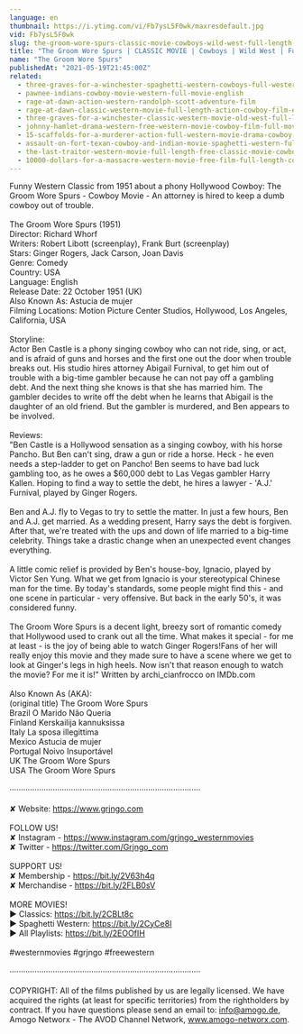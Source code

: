 ```yaml
---
language: en
thumbnail: https://i.ytimg.com/vi/Fb7ysL5F0wk/maxresdefault.jpg
vid: Fb7ysL5F0wk
slug: the-groom-wore-spurs-classic-movie-cowboys-wild-west-full-length-english
title: "The Groom Wore Spurs | CLASSIC MOVIE | Cowboys | Wild West | Full Length | English"
name: "The Groom Wore Spurs"
publishedAt: "2021-05-19T21:45:00Z"
related:
  - three-graves-for-a-winchester-spaghetti-western-cowboys-full-western-movie
  - pawnee-indians-cowboy-movie-western-full-movie-english
  - rage-at-dawn-action-western-randolph-scott-adventure-film
  - rage-at-dawn-classic-western-movie-full-length-action-cowboy-film-english-drama
  - three-graves-for-a-winchester-classic-western-movie-old-west-full-length-english
  - johnny-hamlet-drama-western-free-western-movie-cowboy-film-full-movies
  - 15-scaffolds-for-a-murderer-action-full-western-movie-drama-cowboy-film-english
  - assault-on-fort-texan-cowboy-and-indian-movie-spaghetti-western-full-movie-western-movies
  - the-last-traitor-western-movie-full-length-free-classic-movie-cowboys-wild-west-films
  - 10000-dollars-for-a-massacre-western-movie-free-film-full-length-cowboy-films-english
---
```


Funny Western Classic from 1951 about a phony Hollywood Cowboy: The Groom Wore Spurs - Cowboy Movie - An attorney is hired to keep a dumb cowboy out of trouble.<br />
<br />
The Groom Wore Spurs (1951)<br />
Director: Richard Whorf<br />
Writers: Robert Libott (screenplay), Frank Burt (screenplay) <br />
Stars: Ginger Rogers, Jack Carson, Joan Davis<br />
Genre: Comedy <br />
Country: USA<br />
Language: English<br />
Release Date: 22 October 1951 (UK) <br />
Also Known As: Astucia de mujer <br />
Filming Locations: Motion Picture Center Studios, Hollywood, Los Angeles, California, USA<br />
<br />
Storyline:<br />
Actor Ben Castle is a phony singing cowboy who can not ride, sing, or act, and is afraid of guns and horses and the first one out the door when trouble breaks out. His studio hires attorney Abigail Furnival, to get him out of trouble with a big-time gambler because he can not pay off a gambling debt. And the next thing she knows is that she has married him. The gambler decides to write off the debt when he learns that Abigail is the daughter of an old friend. But the gambler is murdered, and Ben appears to be involved.<br />
<br />
Reviews:<br />
"Ben Castle is a Hollywood sensation as a singing cowboy, with his horse Pancho. But Ben can't sing, draw a gun or ride a horse. Heck - he even needs a step-ladder to get on Pancho! Ben seems to have bad luck gambling too, as he owes a $60,000 debt to Las Vegas gambler Harry Kallen. Hoping to find a way to settle the debt, he hires a lawyer - 'A.J.' Furnival, played by Ginger Rogers.<br />
<br />
Ben and A.J. fly to Vegas to try to settle the matter. In just a few hours, Ben and A.J. get married. As a wedding present, Harry says the debt is forgiven. After that, we're treated with the ups and down of life married to a big-time celebrity. Things take a drastic change when an unexpected event changes everything.<br />
<br />
A little comic relief is provided by Ben's house-boy, Ignacio, played by Victor Sen Yung. What we get from Ignacio is your stereotypical Chinese man for the time. By today's standards, some people might find this - and one scene in particular - very offensive. But back in the early 50's, it was considered funny.<br />
<br />
The Groom Wore Spurs is a decent light, breezy sort of romantic comedy that Hollywood used to crank out all the time. What makes it special - for me at least - is the joy of being able to watch Ginger Rogers!Fans of her will really enjoy this movie and they made sure to have a scene where we get to look at Ginger's legs in high heels. Now isn't that reason enough to watch the movie? For me it is!" Written by archi_cianfrocco on IMDb.com <br />
<br />
Also Known As (AKA):<br />
(original title) The Groom Wore Spurs<br />
Brazil O Marido Não Queria<br />
Finland Kerskailija kannuksissa<br />
Italy La sposa illegittima<br />
Mexico Astucia de mujer<br />
Portugal Noivo Insuportável<br />
UK The Groom Wore Spurs<br />
USA The Groom Wore Spurs<br />
<br />
····················································································<br />
<br />
✘ Website: https://www.grjngo.com<br />
<br />
FOLLOW US!<br />
✘ Instagram - https://www.instagram.com/grjngo_westernmovies<br />
✘ Twitter - https://twitter.com/Grjngo_com<br />
<br />
SUPPORT US!<br />
✘ Membership - https://bit.ly/2V63h4q<br />
✘ Merchandise - https://bit.ly/2FLB0sV<br />
<br />
MORE MOVIES! <br />
► Classics: https://bit.ly/2CBLt8c <br />
► Spaghetti Western: https://bit.ly/2CyCe8I <br />
► All Playlists: https://bit.ly/2EOOfIH <br />
<br />
#westernmovies #grjngo #freewestern<br />
<br />
····················································································<br />
<br />
COPYRIGHT: All of the films published by us are legally licensed. We have acquired the rights (at least for specific territories) from the rightholders by contract. If you have questions please send an email to: info@amogo.de, Amogo Networx - The AVOD Channel Network, www.amogo-networx.com.